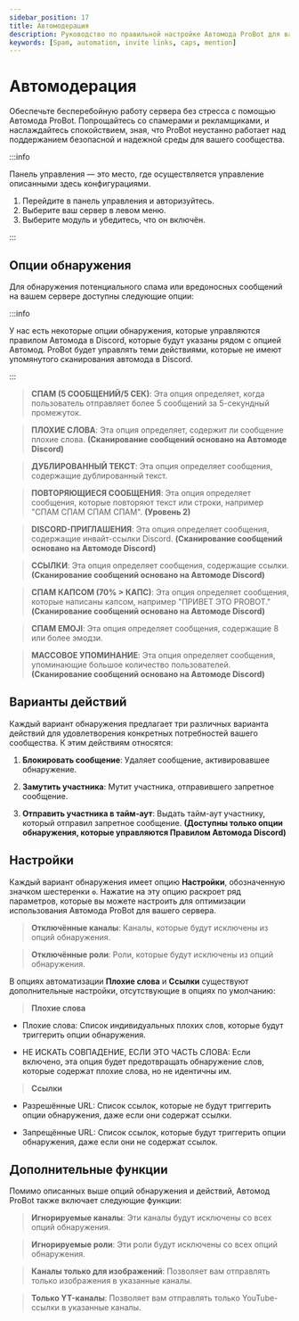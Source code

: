 ```yaml
---
sidebar_position: 17
title: Автомодерация
description: Руководство по правильной настройке Автомода ProBot для вашего сервера
keywords: [Spam, automation, invite links, caps, mention] 
---
```



# Автомодерация

Обеспечьте бесперебойную работу сервера без стресса с помощью Автомода ProBot. Попрощайтесь со спамерами и рекламщиками, и наслаждайтесь спокойствием, зная, что ProBot неустанно работает над поддержанием безопасной и надежной среды для вашего сообщества.

:::info

Панель управления — это место, где осуществляется управление описанными здесь конфигурациями.

1. Перейдите в панель управления и авторизуйтесь. 
2. Выберите ваш сервер в левом меню.
3. Выберите модуль и убедитесь, что он включён. 

:::

## Опции обнаружения

Для обнаружения потенциального спама или вредоносных сообщений на вашем сервере доступны следующие опции:

:::info

У нас есть некоторые опции обнаружения, которые управляются правилом Автомода в Discord, которые будут указаны рядом с опцией Автомод. ProBot будет управлять теми действиями, которые не имеют упомянутого сканирования автомода в Discord.

:::

> **СПАМ (5 СООБЩЕНИЙ/5 СЕК)**: Эта опция определяет, когда пользователь отправляет более 5 сообщений за 5-секундный промежуток.

> **ПЛОХИЕ СЛОВА**: Эта опция определяет, содержит ли сообщение плохие слова. **(Сканирование сообщений основано на Автомоде Discord)**

> **ДУБЛИРОВАННЫЙ ТЕКСТ**: Эта опция определяет сообщения, содержащие дублированный текст.

> **ПОВТОРЯЮЩИЕСЯ СООБЩЕНИЯ**: Эта опция определяет сообщения, которые повторяют текст или строки, например "СПАМ СПАМ СПАМ СПАМ". **(Уровень 2)**

> **DISCORD-ПРИГЛАШЕНИЯ**: Эта опция определяет сообщения, содержащие инвайт-ссылки Discord. **(Сканирование сообщений основано на Автомоде Discord)**

> **ССЫЛКИ**: Эта опция определяет сообщения, содержащие ссылки. **(Сканирование сообщений основано на Автомоде Discord)**

> **СПАМ КАПСОМ (70% > КАПС)**: Эта опция определяет сообщения, которые написаны капсом, например "ПРИВЕТ ЭТО PROBOT." **(Сканирование сообщений основано на Автомоде Discord)**

> **СПАМ EMOJI**: Эта опция определяет сообщения, содержащие 8 или более эмодзи.

> **МАССОВОЕ УПОМИНАНИЕ**: Эта опция определяет сообщения, упоминающие большое количество пользователей. **(Сканирование сообщений основано на Автомоде Discord)**

## Варианты действий

Каждый вариант обнаружения предлагает три различных варианта действий для удовлетворения конкретных потребностей вашего сообщества. К этим действиям относятся:

1. **Блокировать сообщение**: Удаляет сообщение, активировавшее обнаружение.

2. **Замутить участника**: Мутит участника, отправившего запретное сообщение.

3. **Отправить участника в тайм-аут**: Выдать тайм-аут участнику, который отправил запретное сообщение. **(Доступны только опции обнаружения, которые управляются Правилом Автомода Discord)**

## Настройки

Каждый вариант обнаружения имеет опцию **Настройки**, обозначенную значком шестеренки `⚙️`. Нажатие на эту опцию раскроет ряд параметров, которые вы можете настроить для оптимизации использования Автомода ProBot для вашего сервера.

> **Отключённые каналы**: Каналы, которые будут исключены из опций обнаружения.

> **Отключённые роли**: Роли, которые будут исключены из опций обнаружения.

В опциях автоматизации **Плохие слова** и **Ссылки** существуют дополнительные настройки, отсутствующие в опциях по умолчанию:

> **Плохие слова**

- Плохие слова: Список индивидуальных плохих слов, которые будут триггерить опции обнаружения.

- НЕ ИСКАТЬ СОВПАДЕНИЕ, ЕСЛИ ЭТО ЧАСТЬ СЛОВА: Если включено, эта опция будет предотвращать обнаружение слов, которые содержат плохие слова, но не идентичны им.

> **Ссылки**

- Разрешённые URL: Список ссылок, которые не будут триггерить опции обнаружения, даже если они содержат ссылки.

- Запрещённые URL: Список ссылок, которые будут триггерить опции обнаружения, даже если они не содержат ссылок.

## Дополнительные функции

Помимо описанных выше опций обнаружения и действий, Автомод ProBot также включает следующие функции:

> **Игнорируемые каналы**: Эти каналы будут исключены со всех опций обнаружения.

> **Игнорируемые роли**: Эти роли будут исключены со всех опций обнаружения.

> **Каналы только для изображений**: Позволяет вам отправлять только изображения в указанные каналы.

> **Только YT-каналы**: Позволяет вам отправлять только YouTube-ссылки в указанные каналы.
